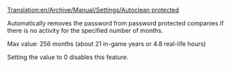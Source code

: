 [[Translation:en/Archive/Manual/Settings/Autoclean protected]]


Automatically removes the password from password protected companies if there is no activity for the specified number of months.

Max value: 256 months (about 21 in-game years or 4.8 real-life hours)

Setting the value to 0 disables this feature.